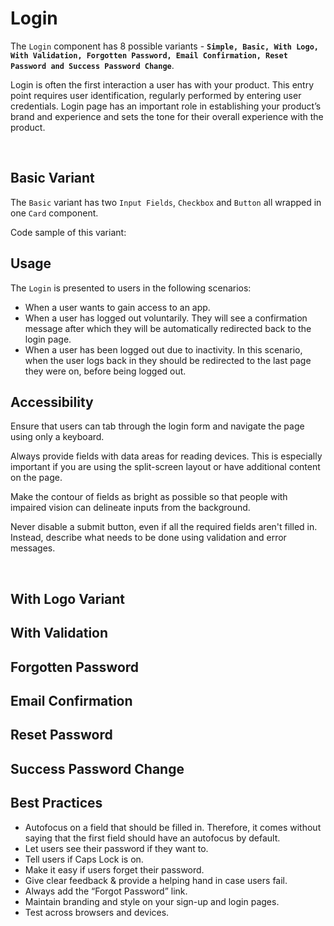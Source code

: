 
# Login

The `Login` component has 8 possible variants - **`Simple, Basic, With Logo, With Validation, Forgotten Password,
Email Confirmation, Reset Password and Success Password Change`**.

Login is often the first interaction a user has with your product. This entry point requires user identification,
regularly performed by entering user credentials. Login page has an important role in establishing your product’s brand
and experience and sets the tone for their overall experience with the product.

<br />

## Basic Variant

The `Basic` variant has two `Input Fields`, `Checkbox` and `Button` all wrapped in one `Card` component.

Code sample of this variant:

<Canvas>
  <Story id="patterns-login--basic" />
</Canvas>

## Usage

The `Login` is presented to users in the following scenarios:

- When a user wants to gain access to an app.
- When a user has logged out voluntarily. They will see a confirmation message after which they will be automatically
redirected back to the login page.
- When a user has been logged out due to inactivity. In this scenario, when the user logs back in they should be
redirected to the last page they were on, before being logged out.

## Accessibility

Ensure that users can tab through the login form and navigate the page using only a keyboard.

Always provide fields with data areas for reading devices. This is especially important if you are using the
split-screen layout or have additional content on the page.

Make the contour of fields as bright as possible so that people with impaired vision can delineate inputs from the
background.

Never disable a submit button, even if all the required fields aren't filled in. Instead, describe what needs to be
done using validation and error messages.

<br />

## With Logo Variant

<Canvas>
  <Story id="patterns-login--with-logo" />
</Canvas>

## With Validation

<Canvas>
  <Story id="patterns-login--with-validation" />
</Canvas>

## Forgotten Password

<Canvas>
  <Story id="patterns-login--forgot-password" />
</Canvas>

## Email Confirmation

<Canvas>
  <Story id="patterns-login--email-confirmation" />
</Canvas>

## Reset Password

<Canvas>
  <Story id="patterns-login--reset-password" />
</Canvas>

## Success Password Change

<Canvas>
  <Story id="patterns-login--success-password-change" />
</Canvas>

## Best Practices

- Autofocus on a field that should be filled in. Therefore, it comes without saying that the first field should have
an autofocus by default.
- Let users see their password if they want to.
- Tell users if Caps Lock is on.
- Make it easy if users forget their password.
- Give clear feedback & provide a helping hand in case users fail.
- Always add the “Forgot Password” link.
- Maintain branding and style on your sign-up and login pages.
- Test across browsers and devices.
